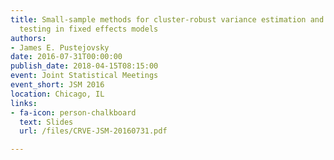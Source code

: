 ```yaml
---
title: Small-sample methods for cluster-robust variance estimation and hypothesis
  testing in fixed effects models
authors:
- James E. Pustejovsky
date: 2016-07-31T00:00:00
publish_date: 2018-04-15T08:15:00
event: Joint Statistical Meetings
event_short: JSM 2016
location: Chicago, IL
links:
- fa-icon: person-chalkboard
  text: Slides
  url: /files/CRVE-JSM-20160731.pdf

---
```




